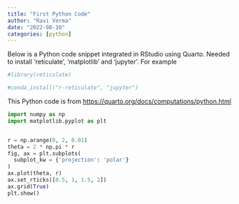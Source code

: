 ```yaml
---
title: "First Python Code"
author: "Ravi Verma"
date: "2022-08-10"
categories: [python]
---
```


Below is a Python code snippet integrated in RStudio using Quarto. Needed to install 'reticulate', 'matplotlib' and 'jupyter'. For example

```r
#library(reticulate)

#conda_install("r-reticulate", "jupyter")

```

This Python code is from <https://quarto.org/docs/computations/python.html>

```python
import numpy as np
import matplotlib.pyplot as plt


r = np.arange(0, 2, 0.01)
theta = 2 * np.pi * r
fig, ax = plt.subplots(
  subplot_kw = {'projection': 'polar'} 
)
ax.plot(theta, r)
ax.set_rticks([0.5, 1, 1.5, 2])
ax.grid(True)
plt.show()
```

